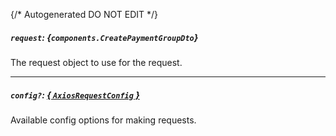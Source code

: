 {/* Autogenerated DO NOT EDIT  */}

##### `request`: *{`components.CreatePaymentGroupDto`}*
The request object to use for the request.
<Collapsible openLabel={Labels.showProperties} closeLabel={Labels.hideProperties}>
    <CreatePaymentGroupDto/>
</Collapsible>

---
##### `config?`: [*{ `AxiosRequestConfig` }*](https://axios-http.com/docs/req_config)
Available config options for making requests.


